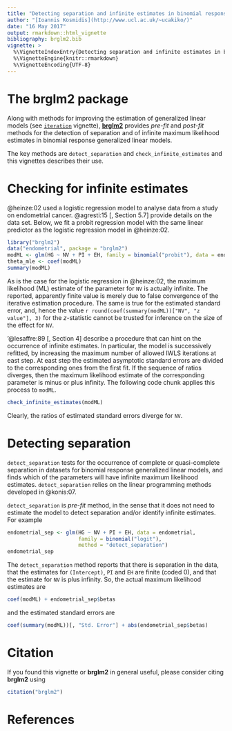```yaml
---
title: "Detecting separation and infinite estimates in binomial response GLMs"
author: "[Ioannis Kosmidis](http://www.ucl.ac.uk/~ucakiko/)"
date: "16 May 2017"
output: rmarkdown::html_vignette
bibliography: brglm2.bib
vignette: >
  %\VignetteIndexEntry{Detecting separation and infinite estimates in binomial response GLMs}
  %\VignetteEngine{knitr::rmarkdown}
  %\VignetteEncoding{UTF-8}
---
```


# The **brglm2** package

Along with methods for improving the estimation of generalized linear models (see [`iteration`](https://cran.r-project.org/package=brglm2/brglm2.pdf) vignette), [**brglm2**](https://github.com/ikosmidis/brglm2) provides *pre-fit* and *post-fit* methods for the detection of separation and of infinite maximum likelihood estimates in binomial response generalized linear models.

The key methods are `detect_separation` and `check_infinite_estimates` and this vignettes describes their use.

# Checking for infinite estimates

@heinze:02 used a logistic regression model to analyse data from a
study on endometrial cancer. @agresti:15[, Section 5.7] provide details on the data set. Below, we
fit a probit regression model with the same linear predictor as the
logistic regression model in @heinze:02.
```r
library("brglm2")
data("endometrial", package = "brglm2")
modML <- glm(HG ~ NV + PI + EH, family = binomial("probit"), data = endometrial)
theta_mle <- coef(modML)
summary(modML)
```
As is the case for the logistic regression in @heinze:02, the maximum
likelihood (ML) estimate of the parameter for `NV` is actually
infinite. The reported, apparently finite value is merely due to false
convergence of the iterative estimation procedure. The same is true
for the estimated standard error, and, hence the value `r
round(coef(summary(modML))["NV", "z value"], 3)` for the $z$-statistic
cannot be trusted for inference on the size of the effect for `NV`.

‘@lesaffre:89[, Section 4] describe a procedure that can hint on the occurrence of infinite estimates. In particular, the model is successively refitted, by increasing the maximum number of allowed IWLS iterations at east step. At east step the estimated asymptotic standard errors are divided to the corresponding ones from the first fit. If the sequence of ratios diverges, then the maximum likelihood estimate of the corresponding parameter is minus or plus infinity. The following code chunk applies this process to `modML`.
```r
check_infinite_estimates(modML)
```
Clearly, the ratios of estimated standard errors diverge for `NV`.

# Detecting separation
`detect_separation` tests for the occurrence of complete or
quasi-complete separation in datasets for binomial response
generalized linear models, and finds which of the parameters will have
infinite maximum likelihood estimates. `detect_separation` relies on
the linear programming methods developed in @konis:07.

`detect_separation` is *pre-fit* method, in the sense that it does not need to estimate the model to detect separation and/or identify infinite estimates. For example
```r
endometrial_sep <- glm(HG ~ NV + PI + EH, data = endometrial,
                       family = binomial("logit"),
                       method = "detect_separation")
endometrial_sep
```
The `detect_separation` method reports that there is separation in the data, that the estimates for `(Intercept)`, `PI` and `EH` are finite (coded 0), and that the estimate for  `NV` is plus infinity. So, the actual maximum likelihood estimates are
```r
coef(modML) + endometrial_sep$betas
```
and the estimated standard errors are
```r
coef(summary(modML))[, "Std. Error"] + abs(endometrial_sep$betas)
```

# Citation
If you found this vignette or **brglm2** in general useful, please consider citing **brglm2** using
```r
citation("brglm2")
```

# References
